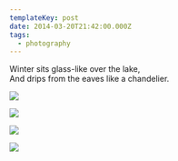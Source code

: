```yaml
---
templateKey: post
date: 2014-03-20T21:42:00.000Z
tags:
  - photography
---
```

Winter sits glass-like over the lake,<br/>
And drips from the eaves like a chandelier.

![](../../static/assets/20140302-IMG_3681.jpg)

![](../../static/assets/20140319-IMG_3714.jpg)

![](../../static/assets/20140319-IMG_3729.jpg)

![](../../static/assets/20140319-IMG_3718.jpg)
